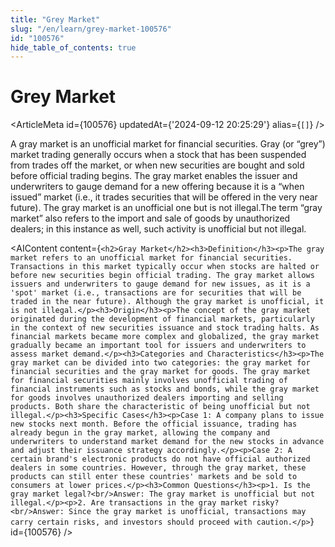 ```yaml
---
title: "Grey Market"
slug: "/en/learn/grey-market-100576"
id: "100576"
hide_table_of_contents: true
---
```



# Grey Market

<ArticleMeta id={100576} updatedAt={'2024-09-12 20:25:29'} alias={`[]`} />
<div className='border-solid border-b border-t-0 my-4 border-[var(--ifm-color-gray-300)]' />

A gray market is an unofficial market for financial securities. Gray (or “grey”) market trading generally occurs when a stock that has been suspended from trades off the market, or when new securities are bought and sold before official trading begins. The gray market enables the issuer and underwriters to gauge demand for a new offering because it is a “when issued” market (i.e., it trades securities that will be offered in the very near future). The gray market is an unofficial one but is not illegal.The term “gray market” also refers to the import and sale of goods by unauthorized dealers; in this instance as well, such activity is unofficial but not illegal.

<AIContent content={`<h2>Gray Market</h2><h3>Definition</h3><p>The gray market refers to an unofficial market for financial securities. Transactions in this market typically occur when stocks are halted or before new securities begin official trading. The gray market allows issuers and underwriters to gauge demand for new issues, as it is a 'spot' market (i.e., transactions are for securities that will be traded in the near future). Although the gray market is unofficial, it is not illegal.</p><h3>Origin</h3><p>The concept of the gray market originated during the development of financial markets, particularly in the context of new securities issuance and stock trading halts. As financial markets became more complex and globalized, the gray market gradually became an important tool for issuers and underwriters to assess market demand.</p><h3>Categories and Characteristics</h3><p>The gray market can be divided into two categories: the gray market for financial securities and the gray market for goods. The gray market for financial securities mainly involves unofficial trading of financial instruments such as stocks and bonds, while the gray market for goods involves unauthorized dealers importing and selling products. Both share the characteristic of being unofficial but not illegal.</p><h3>Specific Cases</h3><p>Case 1: A company plans to issue new stocks next month. Before the official issuance, trading has already begun in the gray market, allowing the company and underwriters to understand market demand for the new stocks in advance and adjust their issuance strategy accordingly.</p><p>Case 2: A certain brand's electronic products do not have official authorized dealers in some countries. However, through the gray market, these products can still enter these countries' markets and be sold to consumers at lower prices.</p><h3>Common Questions</h3><p>1. Is the gray market legal?<br/>Answer: The gray market is unofficial but not illegal.</p><p>2. Are transactions in the gray market risky?<br/>Answer: Since the gray market is unofficial, transactions may carry certain risks, and investors should proceed with caution.</p>`} id={100576} />
